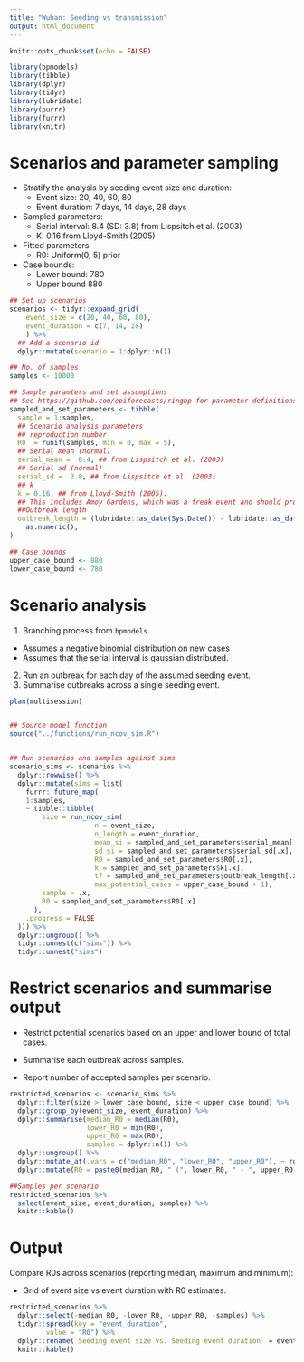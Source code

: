 ```yaml
---
title: "Wuhan: Seeding vs transmission"
output: html_document
---
```


```r
knitr::opts_chunk$set(echo = FALSE)
```


```r
library(bpmodels)
library(tibble)
library(dplyr)
library(tidyr)
library(lubridate)
library(purrr)
library(furrr)
library(knitr)
```

# Scenarios and parameter sampling

* Stratify the analysis by seeding event size and duration:
  * Event size: 20, 40, 60, 80
  * Event duration: 7 days, 14 days, 28 days
* Sampled parameters:
  * Serial interval: 8.4 (SD: 3.8) from Lispsitch et al. (2003)
  * K: 0.16 from Lloyd-Smith (2005)
* Fitted parameters
  * R0: Uniform(0, 5) prior
* Case bounds:
  * Lower bound: 780
  * Upper bound 880

```r
## Set up scenarios
scenarios <- tidyr::expand_grid(
    event_size = c(20, 40, 60, 80),
    event_duration = c(7, 14, 28)
    ) %>% 
  ## Add a scenario id
  dplyr::mutate(scenario = 1:dplyr::n())

## No. of samples
samples <- 10000

## Sample paramters and set assumptions
## See https://github.com/epiforecasts/ringbp for parameter definitions
sampled_and_set_parameters <- tibble(
  sample = 1:samples,
  ## Scenario analysis parameters
  ## reproduction number
  R0  = runif(samples, min = 0, max = 5),
  ## Serial mean (normal)
  serial_mean =  8.4, ## from Lispsitch et al. (2003)
  ## Serial sd (normal)
  serial_sd =  3.8, ## from Lispsitch et al. (2003)
  ## k
  k = 0.16, ## from Lloyd-Smith (2005).
  ## This includes Amoy Gardens, which was a freak event and should probably be excluded; excluding this   would lead to a higher k
  ##Outbreak length
  outbreak_length = (lubridate::as_date(Sys.Date()) - lubridate::as_date("2019-12-31")) %>% 
    as.numeric(),
)

## Case bounds
upper_case_bound <- 880
lower_case_bound <- 780
```

# Scenario analysis

1. Branching process from `bpmodels`.
  * Assumes a negative binomial distribution on new cases
  * Assumes that the serial interval is gaussian distributed. 
2. Run an outbreak for each day of the assumed seeding event.
3. Summarise outbreaks across a single seeding event.

```r
plan(multisession)


## Source model function
source("../functions/run_ncov_sim.R")


## Run scenarios and samples against sims
scenario_sims <- scenarios %>% 
  dplyr::rowwise() %>% 
  dplyr::mutate(sims = list(
    furrr::future_map(
    1:samples, 
    ~ tibble::tibble( 
        size = run_ncov_sim(
                     n = event_size,
                     n_length = event_duration,
                     mean_si = sampled_and_set_parameters$serial_mean[.x], 
                     sd_si = sampled_and_set_parameters$serial_sd[.x], 
                     R0 = sampled_and_set_parameters$R0[.x], 
                     k = sampled_and_set_parameters$k[.x], 
                     tf = sampled_and_set_parameters$outbreak_length[.x] + event_duration,
                     max_potential_cases = upper_case_bound + 1),
        sample = .x,
        R0 = sampled_and_set_parameters$R0[.x]
      ), 
    .progress = FALSE
  ))) %>% 
  dplyr::ungroup() %>% 
  tidyr::unnest(c("sims")) %>% 
  tidyr::unnest("sims")
```

# Restrict scenarios and summarise output

* Restrict potential scenarios based on an upper and lower bound of total cases.

* Summarise each outbreak across samples.

* Report number of accepted samples per scenario.

```r
restricted_scenarios <- scenario_sims %>% 
  dplyr::filter(size > lower_case_bound, size < upper_case_bound) %>% 
  dplyr::group_by(event_size, event_duration) %>% 
  dplyr::summarise(median_R0 = median(R0), 
                   lower_R0 = min(R0), 
                   upper_R0 = max(R0),
                   samples = dplyr::n()) %>% 
  dplyr::ungroup() %>% 
  dplyr::mutate_at(.vars = c("median_R0", "lower_R0", "upper_R0"), ~ round(., 1)) %>% 
  dplyr::mutate(R0 = paste0(median_R0, " (", lower_R0, " - ", upper_R0, ")"))

##Samples per scenario
restricted_scenarios %>% 
  select(event_size, event_duration, samples) %>% 
  knitr::kable()
```

# Output

Compare R0s across scenarios (reporting median, maximum and minimum):

* Grid of event size vs event duration with R0 estimates.

```r
restricted_scenarios %>% 
  dplyr::select(-median_R0, -lower_R0, -upper_R0, -samples) %>% 
  tidyr::spread(key = "event_duration", 
         value = "R0") %>% 
  dplyr::rename(`Seeding event size vs. Seeding event duration` = event_size) %>% 
  knitr::kable()
```

